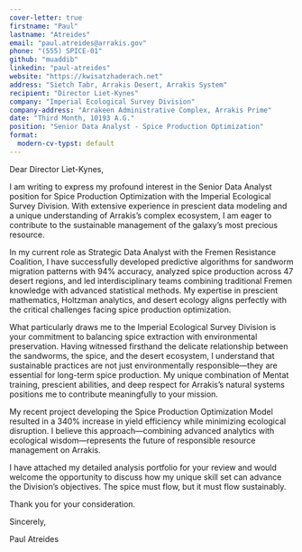 ```yaml
---
cover-letter: true
firstname: "Paul"
lastname: "Atreides"
email: "paul.atreides@arrakis.gov"
phone: "(555) SPICE-01"
github: "muaddib"
linkedin: "paul-atreides"
website: "https://kwisatzhaderach.net"
address: "Sietch Tabr, Arrakis Desert, Arrakis System"
recipient: "Director Liet-Kynes"
company: "Imperial Ecological Survey Division"
company-address: "Arrakeen Administrative Complex, Arrakis Prime"
date: "Third Month, 10193 A.G."
position: "Senior Data Analyst - Spice Production Optimization"
format:
  modern-cv-typst: default
---
```


Dear Director Liet-Kynes,

I am writing to express my profound interest in the Senior Data Analyst position for Spice Production Optimization with the Imperial Ecological Survey Division. With extensive experience in prescient data modeling and a unique understanding of Arrakis's complex ecosystem, I am eager to contribute to the sustainable management of the galaxy's most precious resource.

In my current role as Strategic Data Analyst with the Fremen Resistance Coalition, I have successfully developed predictive algorithms for sandworm migration patterns with 94% accuracy, analyzed spice production across 47 desert regions, and led interdisciplinary teams combining traditional Fremen knowledge with advanced statistical methods. My expertise in prescient mathematics, Holtzman analytics, and desert ecology aligns perfectly with the critical challenges facing spice production optimization.

What particularly draws me to the Imperial Ecological Survey Division is your commitment to balancing spice extraction with environmental preservation. Having witnessed firsthand the delicate relationship between the sandworms, the spice, and the desert ecosystem, I understand that sustainable practices are not just environmentally responsible—they are essential for long-term spice production. My unique combination of Mentat training, prescient abilities, and deep respect for Arrakis's natural systems positions me to contribute meaningfully to your mission.

My recent project developing the Spice Production Optimization Model resulted in a 340% increase in yield efficiency while minimizing ecological disruption. I believe this approach—combining advanced analytics with ecological wisdom—represents the future of responsible resource management on Arrakis.

I have attached my detailed analysis portfolio for your review and would welcome the opportunity to discuss how my unique skill set can advance the Division's objectives. The spice must flow, but it must flow sustainably.

Thank you for your consideration.

Sincerely,

Paul Atreides
